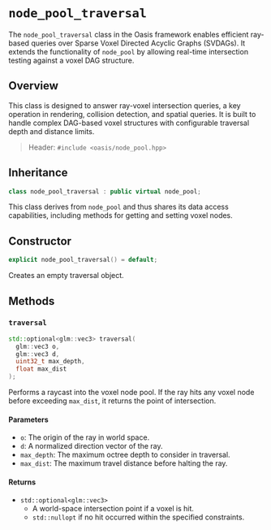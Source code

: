 # `node_pool_traversal`

The `node_pool_traversal` class in the Oasis framework enables efficient ray-based queries over Sparse Voxel Directed Acyclic Graphs (SVDAGs). It extends the functionality of `node_pool` by allowing real-time intersection testing against a voxel DAG structure.

## Overview

This class is designed to answer ray-voxel intersection queries, a key operation in rendering, collision detection, and spatial queries. It is built to handle complex DAG-based voxel structures with configurable traversal depth and distance limits.

> Header: `#include <oasis/node_pool.hpp>`

## Inheritance

```cpp
class node_pool_traversal : public virtual node_pool;
```

This class derives from `node_pool` and thus shares its data access capabilities, including methods for getting and setting voxel nodes.

## Constructor

```cpp
explicit node_pool_traversal() = default;
```

Creates an empty traversal object.

## Methods

### `traversal`

```cpp
std::optional<glm::vec3> traversal(
  glm::vec3 o,
  glm::vec3 d,
  uint32_t max_depth,
  float max_dist
);
```

Performs a raycast into the voxel node pool. If the ray hits any voxel node before exceeding `max_dist`, it returns the point of intersection.

#### Parameters
- `o`: The origin of the ray in world space.
- `d`: A normalized direction vector of the ray.
- `max_depth`: The maximum octree depth to consider in traversal.
- `max_dist`: The maximum travel distance before halting the ray.

#### Returns
- `std::optional<glm::vec3>`
  - A world-space intersection point if a voxel is hit.
  - `std::nullopt` if no hit occurred within the specified constraints.

